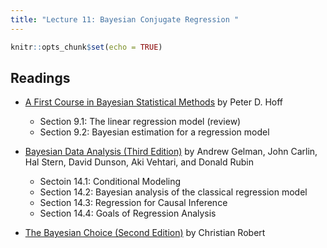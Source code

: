 ```yaml
---
title: "Lecture 11: Bayesian Conjugate Regression "
---
```


```r
knitr::opts_chunk$set(echo = TRUE)
```


## Readings

  

- [A First Course in Bayesian Statistical Methods](https://find.library.duke.edu/catalog/DUKE004968562) by Peter D. Hoff
 
  + Section 9.1: The linear regression model (review)
  + Section 9.2: Bayesian estimation for a regression model
  
 



- [Bayesian Data Analysis (Third Edition)](https://find.library.duke.edu/catalog/DUKE006588051?utm_campaign=bento&utm_content=bento_result_link&utm_source=library.duke.edu&utm_medium=referral) by Andrew Gelman, John Carlin, Hal Stern, David Dunson, Aki Vehtari, and Donald Rubin

  + Sectoin 14.1: Conditional Modeling
  + Section 14.2: Bayesian analysis of the classical regression model
  + Section 14.3: Regression for Causal Inference
  + Section 14.4: Goals of Regression Analysis


- [The Bayesian Choice (Second Edition)](https://link-springer-com.proxy.lib.duke.edu/content/pdf/10.1007%2F0-387-71599-1.pdf)    by Christian Robert

    